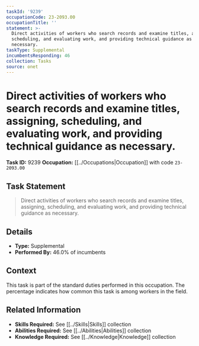 ```yaml
---
taskId: '9239'
occupationCode: 23-2093.00
occupationTitle: ''
statement: >-
  Direct activities of workers who search records and examine titles, assigning,
  scheduling, and evaluating work, and providing technical guidance as
  necessary.
taskType: Supplemental
incumbentsResponding: 46
collection: Tasks
source: onet
---
```

# Direct activities of workers who search records and examine titles, assigning, scheduling, and evaluating work, and providing technical guidance as necessary.

**Task ID:** 9239
**Occupation:** [[../Occupations|Occupation]] with code `23-2093.00`

## Task Statement

> Direct activities of workers who search records and examine titles, assigning, scheduling, and evaluating work, and providing technical guidance as necessary.

## Details

- **Type:** Supplemental
- **Performed By:** 46.0% of incumbents

## Context

This task is part of the standard duties performed in this occupation. The percentage indicates how common this task is among workers in the field.

## Related Information

- **Skills Required:** See [[../Skills|Skills]] collection
- **Abilities Required:** See [[../Abilities|Abilities]] collection
- **Knowledge Required:** See [[../Knowledge|Knowledge]] collection
